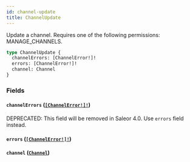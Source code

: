 ```yaml
---
id: channel-update
title: ChannelUpdate
---
```


Update a channel. Requires one of the following permissions: MANAGE_CHANNELS.

```graphql
type ChannelUpdate {
  channelErrors: [ChannelError!]!
  errors: [ChannelError!]!
  channel: Channel
}
```

### Fields

#### `channelErrors` ([`[ChannelError!]!`](../../../developer/api-reference/objects/channel-error))

<span class="badge badge--warning">DEPRECATED: This field will be removed in Saleor 4.0. Use `errors` field instead.</span>

#### `errors` ([`[ChannelError!]!`](../../../developer/api-reference/objects/channel-error))

#### `channel` ([`Channel`](../../../developer/api-reference/objects/channel))
